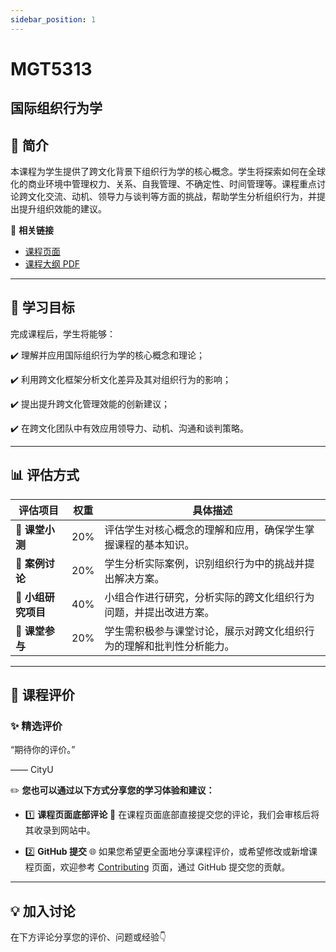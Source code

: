 ```yaml
---
sidebar_position: 1
---
```


# MGT5313
## 国际组织行为学

## **📘 简介**
本课程为学生提供了跨文化背景下组织行为学的核心概念。学生将探索如何在全球化的商业环境中管理权力、关系、自我管理、不确定性、时间管理等。课程重点讨论跨文化交流、动机、领导力与谈判等方面的挑战，帮助学生分析组织行为，并提出提升组织效能的建议。

🔗 **相关链接**
- [课程页面](https://www.cityu.edu.hk/catalogue/pg/202425/course/MGT5313.htm)
- [课程大纲 PDF](https://www.cityu.edu.hk/catalogue/pg/202425/course/MGT5313.pdf)

---

## **🎯 学习目标**

完成课程后，学生将能够：

✔️ 理解并应用国际组织行为学的核心概念和理论；

✔️ 利用跨文化框架分析文化差异及其对组织行为的影响；

✔️ 提出提升跨文化管理效能的创新建议；

✔️ 在跨文化团队中有效应用领导力、动机、沟通和谈判策略。

---

## **📊 评估方式**

| **评估项目**          | **权重** | **具体描述**                                                                                       |
|----------------------|---------|---------------------------------------------------------------------------------------------------|
| **📄 课堂小测**       | 20%     | 评估学生对核心概念的理解和应用，确保学生掌握课程的基本知识。                                      |
| **📄 案例讨论**       | 20%     | 学生分析实际案例，识别组织行为中的挑战并提出解决方案。                                            |
| **📄 小组研究项目**   | 40%     | 小组合作进行研究，分析实际的跨文化组织行为问题，并提出改进方案。                                 |
| **📄 课堂参与**       | 20%     | 学生需积极参与课堂讨论，展示对跨文化组织行为的理解和批判性分析能力。                            |

---

## **💬 课程评价**

### ✨ **精选评价**
<div className={commentStyles.commentBox}>
    <p className={commentStyles.commentText}>
        “期待你的评价。”
    </p>
    <p className={commentStyles.commentAuthor}>—— CityU</p>
</div>

✏️ **您也可以通过以下方式分享您的学习体验和建议：**

- 1️⃣ **课程页面底部评论**
💬 在课程页面底部直接提交您的评论，我们会审核后将其收录到网站中。

- 2️⃣ **GitHub 提交**
🌐 如果您希望更全面地分享课程评价，或希望修改或新增课程页面，欢迎参考 [Contributing](/contributing) 页面，通过 GitHub 提交您的贡献。


---

## **💡 加入讨论**

在下方评论分享您的评价、问题或经验👇
<Utterances />